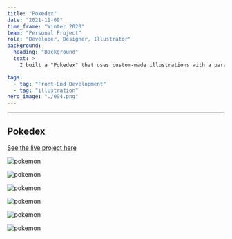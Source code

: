 ```yaml
---
title: "Pokedex"
date: "2021-11-09"
time_frame: "Winter 2020"
team: "Personal Project"
role: "Developer, Designer, Illustrator"
background:
  heading: "Background"
  text: >
    I built a "Pokedex" that uses custom-made illustrations with a parallax effect, and leverages a pokemon data API. I initially thought up this project as a way to learn to use the Gatsby JS framework, which allows developers to build statically generated sites on using React. So far, I've illustrated five pokemon but I plan to add more as I have time.

tags:
  - tag: "Front-End Development"
  - tag: "illustration"
hero_image: "./094.png"
---
```


---

<MdxLayout col="8" offset="0">

## Pokedex

<p>
  <a href='http://pokedex.zach.coffee' target='_blank'>
    See the live project here
  </a>
</p>

</MdxLayout>

<MdxLayout col="4" offset="0">

</MdxLayout>

<MdxLayout col="6" offset="0">

![pokemon](./002.png)

</MdxLayout>

<MdxLayout col="6" offset="0">

![pokemon](./002-open.png)

</MdxLayout>

<MdxLayout col="6" offset="0">

![pokemon](./045.png)

</MdxLayout>

<MdxLayout col="6" offset="0">

![pokemon](./092.png)

</MdxLayout>

<MdxLayout col="6" offset="0">

![pokemon](./094.png)

</MdxLayout>

<MdxLayout col="6" offset="0">

![pokemon](./121.png)

</MdxLayout>
